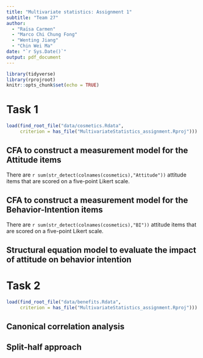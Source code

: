 ```yaml
---
title: "Multivariate statistics: Assignment 1"
subtitle: "Team 27"
author: 
  - "Raïsa Carmen"
  - "Marco Chi Chung Fong"
  - "Wenting Jiang"
  - "Chin Wei Ma"
date: "`r Sys.Date()`"
output: pdf_document
---
```


```r
library(tidyverse)
library(rprojroot)
knitr::opts_chunk$set(echo = TRUE)
```

# Task 1

```r
load(find_root_file("data/cosmetics.Rdata", 
     criterion = has_file("MultivariateStatistics_assignment.Rproj")))
```

## CFA to construct a measurement model for the Attitude items
There are `r sum(str_detect(colnames(cosmetics),"Attitude"))` attitude items that are scored on a five-point Likert scale. 

## CFA to construct a measurement model for the Behavior-Intention items
There are `r sum(str_detect(colnames(cosmetics),"BI"))` attitude items that are scored on a five-point Likert scale. 

## Structural equation model to evaluate the impact of attitude on behavior intention

# Task 2

```r
load(find_root_file("data/benefits.Rdata", 
     criterion = has_file("MultivariateStatistics_assignment.Rproj")))
```

## Canonical correlation analysis


## Split-half approach
